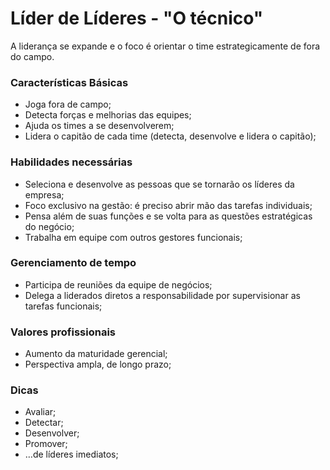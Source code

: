 # Líder de Líderes - "O técnico"

A liderança se expande e o foco é orientar o time estrategicamente de fora do campo.

### Características Básicas

- Joga fora de campo;
- Detecta forças e melhorias das equipes;
- Ajuda os times a se desenvolverem;
- Lidera o capitão de cada time (detecta, desenvolve e lidera o capitão);

### Habilidades necessárias

- Seleciona e desenvolve as pessoas que se tornarão os líderes da empresa;
- Foco exclusivo na gestão: é preciso abrir mão das tarefas individuais;
- Pensa além de suas funções e se volta para as questões estratégicas do negócio;
- Trabalha em equipe com outros gestores funcionais;

### Gerenciamento de tempo

- Participa de reuniões da equipe de negócios;
- Delega a liderados diretos a responsabilidade por supervisionar as tarefas funcionais;

### Valores profissionais

- Aumento da maturidade gerencial;
- Perspectiva ampla, de longo prazo;

### Dicas

- Avaliar;
- Detectar; 
- Desenvolver;
- Promover;
- …de líderes imediatos;
